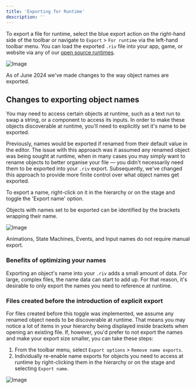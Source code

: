 ```yaml
---
title: 'Exporting for Runtime'
description: ''
---
```


To export a file for runtime, select the blue export action on the right-hand side of the toolbar or navigate to `Export` &gt; `For runtime` via the left-hand toolbar menu. You can load the exported `.riv` file into your app, game, or website via any of our [open source runtimes](/runtimes/).

![Image](/images/editor/exporting/94fc0d7c-cc7e-4b17-a6f7-0a00c98db70e.webp)

<Note>As of June 2024 we've made changes to the way object names are exported.</Note>

## Changes to exporting object names 

You may need to access certain objects at runtime, such as a text run to swap a string, or a component to access its inputs. In order to make these objects discoverable at runtime, you'll need to explicitly set it's name to be exported.

Previously, names would be exported if renamed from their default value in the editor. The issue with this approach was it assumed any renamed object was being sought at runtime, when in many cases you may simply want to rename objects to better organise your file — you didn't necessarily need them to be exported into your `.riv` export. Subsequently, we've changed this approach to provide more finite control over what object names get exported.

To export a name, right-click on it in the hierarchy or on the stage and toggle the 'Export name' option.

<Note>Objects with names set to be exported can be identified by the brackets wrapping their name.</Note>

![Image](/images/editor/exporting/8a147f5b-4e93-4d45-8984-64746ae1417d.webp)

<Note>Animations, State Machines, Events, and Input names do not require manual export.</Note>

### Benefits of optimizing your names 

Exporting an object's name into your `.riv` adds a small amount of data. For large, complex files, the name data can start to add up. For that reason, it's desirable to only export the names you need to reference at runtime.

### Files created before the introduction of explicit export 

For files created before this toggle was implemented, we assume any renamed object needs to be discoverable at runtime. That means you may notice a lot of items in your hierarchy being displayed inside brackets when opening an existing file. If, however, you'd prefer to not export the names and make your export size smaller, you can take these steps:

1. From the toolbar menu, select `Export options` &gt; `Remove name exports`.
2. Individually re-enable name exports for objects you need to access at runtime by right-clicking them in the hierarchy or on the stage and selecting `Export name`.

![Image](/images/editor/exporting/33b3efc7-3a2d-4c19-9ebd-c2dd1a0636c1.webp)